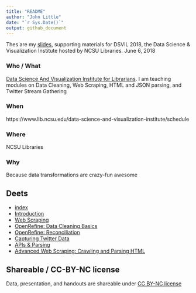 ```yaml
---
title: "README"
author: "John Little"
date: "`r Sys.Date()`"
output: github_document
---
```


Thes are my [slides](http://www.johnlittle.info/dsvil2018/), supporting materials for DSVIL 2018, the Data Science &amp; Visualization Institute hosted by NCSU Libraries. June 6, 2018 

### Who / What

[Data Science And Visualization Institute for Librarians](https://www.lib.ncsu.edu/data-science-and-visualization-institute/). I am teaching modules on Data Cleaning, Web Scraping, HTML and JSON parsing, and Twitter Stream Gathering

### When

https://www.lib.ncsu.edu/data-science-and-visualization-institute/schedule

### Where

NCSU Libraries

### Why

Because data transformations are crazy-fun awesome

## Deets

- [index](http://www.johnlittle.info/dsvil2018/)
- [Introduction](http://www.johnlittle.info/dsvil2018/intro_05.html)
- [Web Scraping](http://www.johnlittle.info/dsvil2018/webscraping_10.html)
- [OpenRefine: Data Cleaning Basics](http://www.johnlittle.info/dsvil2018/openrefine_cleaning_basics_20.html)
- [OpenRefine: Reconciliation](http://www.johnlittle.info/dsvil2018/openrefine_cleaning_reconciliation_30.html)
- [Capturing Twitter Data](http://www.johnlittle.info/dsvil2018/twitter_streams_TAGS_40.html)
- [APIs & Parsing ](http://www.johnlittle.info/dsvil2018/api_50.html)
- [Advanced Web Scraping: Crawling and Parsing  HTML](http://www.johnlittle.info/dsvil2018/parsing_html_openrefine_60.html)

## Shareable / CC-BY-NC license

Data, presentation, and handouts are shareable under [CC BY-NC license](https://creativecommons.org/licenses/by-nc/4.0/)


     